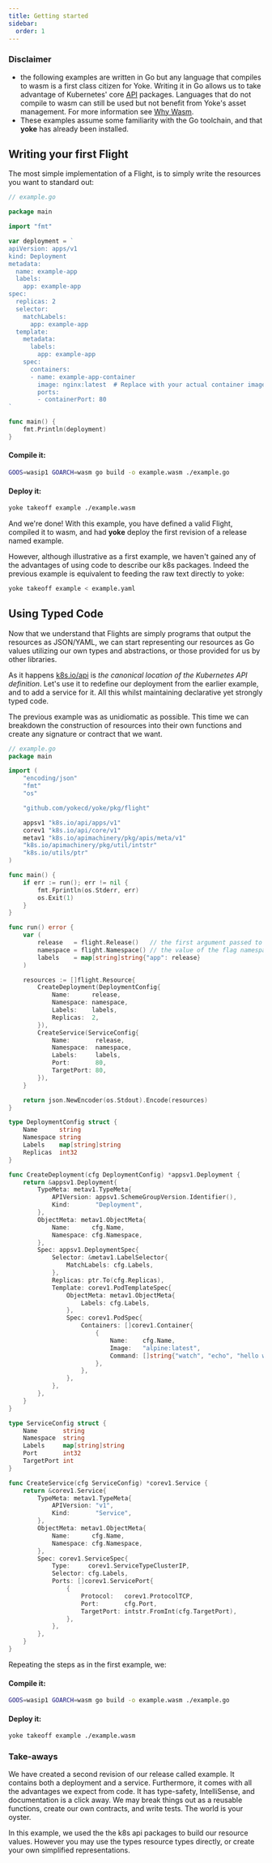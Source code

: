 ```yaml
---
title: Getting started
sidebar:
  order: 1
---
```


### Disclaimer
- the following examples are written in Go but any language that compiles to wasm is a first class citizen for Yoke. Writing it in Go allows us to take advantage of Kubernetes' core [API](https://github.com/kubernetes/api) packages. Languages that do not compile to wasm can still be used but not benefit from Yoke's asset management. For more information see [Why Wasm](/docs/concepts/wasm#why-wasm).
- These examples assume some familiarity with the Go toolchain, and that **yoke** has already been installed.

## Writing your first Flight

The most simple implementation of a Flight, is to simply write the resources you want to standard out:

```go
// example.go

package main

import "fmt"

var deployment = `
apiVersion: apps/v1
kind: Deployment
metadata:
  name: example-app
  labels:
    app: example-app
spec:
  replicas: 2
  selector:
    matchLabels:
      app: example-app
  template:
    metadata:
      labels:
        app: example-app
    spec:
      containers:
      - name: example-app-container
        image: nginx:latest  # Replace with your actual container image
        ports:
        - containerPort: 80
`

func main() {
	fmt.Println(deployment)
}
```

#### Compile it:

```bash
GOOS=wasip1 GOARCH=wasm go build -o example.wasm ./example.go
```

#### Deploy it:

```bash
yoke takeoff example ./example.wasm
```

And we're done! With this example, you have defined a valid Flight, compiled it to wasm, and had **yoke** deploy the first revision of a release named example.

However, although illustrative as a first example, we haven't gained any of the advantages of using code to describe our k8s packages. Indeed the previous example is equivalent to feeding the raw text directly to yoke:

```bash
yoke takeoff example < example.yaml
```

## Using Typed Code

Now that we understand that Flights are simply programs that output the resources as JSON/YAML, we can start representing our resources as Go values utilizing our own types and abstractions, or those provided for us by other libraries.

As it happens [k8s.io/api](https://github.com/kubernetes/api) is _the canonical location of the Kubernetes API definition_. Let's use it to redefine our deployment from the earlier example, and to add a service for it. All this whilst maintaining declarative yet strongly typed code.

The previous example was as unidiomatic as possible. This time we can breakdown the construction of resources into their own functions and create any signature or contract that we want.

```go
// example.go
package main

import (
	"encoding/json"
	"fmt"
	"os"

	"github.com/yokecd/yoke/pkg/flight"

	appsv1 "k8s.io/api/apps/v1"
	corev1 "k8s.io/api/core/v1"
	metav1 "k8s.io/apimachinery/pkg/apis/meta/v1"
	"k8s.io/apimachinery/pkg/util/intstr"
	"k8s.io/utils/ptr"
)

func main() {
	if err := run(); err != nil {
		fmt.Fprintln(os.Stderr, err)
		os.Exit(1)
	}
}

func run() error {
	var (
		release   = flight.Release()   // the first argument passed to yoke takeoff;       ie: yoke takeoff RELEASE foo
		namespace = flight.Namespace() // the value of the flag namespace during takeoff;  ie: yoke takeoff -namespace NAMESPACE ...
		labels    = map[string]string{"app": release}
	)

	resources := []flight.Resource{
		CreateDeployment(DeploymentConfig{
			Name:      release,
			Namespace: namespace,
			Labels:    labels,
			Replicas:  2,
		}),
		CreateService(ServiceConfig{
			Name:       release,
			Namespace:  namespace,
			Labels:     labels,
			Port:       80,
			TargetPort: 80,
		}),
	}

	return json.NewEncoder(os.Stdout).Encode(resources)
}

type DeploymentConfig struct {
	Name      string
	Namespace string
	Labels    map[string]string
	Replicas  int32
}

func CreateDeployment(cfg DeploymentConfig) *appsv1.Deployment {
	return &appsv1.Deployment{
		TypeMeta: metav1.TypeMeta{
			APIVersion: appsv1.SchemeGroupVersion.Identifier(),
			Kind:       "Deployment",
		},
		ObjectMeta: metav1.ObjectMeta{
			Name:      cfg.Name,
			Namespace: cfg.Namespace,
		},
		Spec: appsv1.DeploymentSpec{
			Selector: &metav1.LabelSelector{
				MatchLabels: cfg.Labels,
			},
			Replicas: ptr.To(cfg.Replicas),
			Template: corev1.PodTemplateSpec{
				ObjectMeta: metav1.ObjectMeta{
					Labels: cfg.Labels,
				},
				Spec: corev1.PodSpec{
					Containers: []corev1.Container{
						{
							Name:    cfg.Name,
							Image:   "alpine:latest",
							Command: []string{"watch", "echo", "hello world"},
						},
					},
				},
			},
		},
	}
}

type ServiceConfig struct {
	Name       string
	Namespace  string
	Labels     map[string]string
	Port       int32
	TargetPort int
}

func CreateService(cfg ServiceConfig) *corev1.Service {
	return &corev1.Service{
		TypeMeta: metav1.TypeMeta{
			APIVersion: "v1",
			Kind:       "Service",
		},
		ObjectMeta: metav1.ObjectMeta{
			Name:      cfg.Name,
			Namespace: cfg.Namespace,
		},
		Spec: corev1.ServiceSpec{
			Type:     corev1.ServiceTypeClusterIP,
			Selector: cfg.Labels,
			Ports: []corev1.ServicePort{
				{
					Protocol:   corev1.ProtocolTCP,
					Port:       cfg.Port,
					TargetPort: intstr.FromInt(cfg.TargetPort),
				},
			},
		},
	}
}
```

Repeating the steps as in the first example, we:

#### Compile it:

```bash
GOOS=wasip1 GOARCH=wasm go build -o example.wasm ./example.go
```

#### Deploy it:

```bash
yoke takeoff example ./example.wasm
```

### Take-aways

We have created a second revision of our release called example. It contains both a deployment and a service. Furthermore, it comes with all the advantages we expect from code. It has type-safety, IntelliSense, and documentation is a click away. We may break things out as a reusable functions, create our own contracts, and write tests. The world is your oyster.

In this example, we used the the k8s api packages to build our resource values. However you may use the types resource types directly, or create your own simplified representations.


